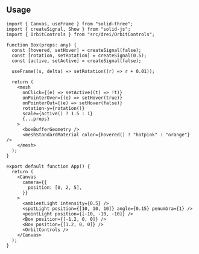 ## Usage

```tsx
import { Canvas, useFrame } from "solid-three";
import { createSignal, Show } from "solid-js";
import { OrbitControls } from "src/drei/OrbitControls";

function Box(props: any) {
  const [hovered, setHover] = createSignal(false);
  const [rotation, setRotation] = createSignal(0.5);
  const [active, setActive] = createSignal(false);

  useFrame((s, delta) => setRotation((r) => r + 0.01));

  return (
    <mesh
      onClick={(e) => setActive((t) => !t)}
      onPointerOver={(e) => setHover(true)}
      onPointerOut={(e) => setHover(false)}
      rotation-y={rotation()}
      scale={active() ? 1.5 : 1}
      {...props}
    >
      <boxBufferGeometry />
      <meshStandardMaterial color={hovered() ? "hotpink" : "orange"} />
    </mesh>
  );
}

export default function App() {
  return (
    <Canvas
      camera={{
        position: [0, 2, 5],
      }}
    >
      <ambientLight intensity={0.5} />
      <spotLight position={[10, 10, 10]} angle={0.15} penumbra={1} />
      <pointLight position={[-10, -10, -10]} />
      <Box position={[-1.2, 0, 0]} />
      <Box position={[1.2, 0, 0]} />
      <OrbitControls />
    </Canvas>
  );
}
```
